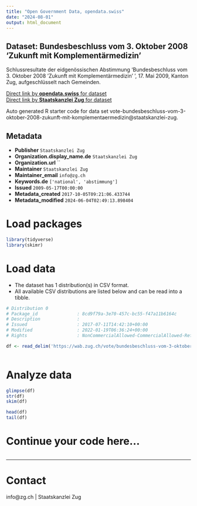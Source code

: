 ```yaml
---
title: "Open Government Data, opendata.swiss"
date: "2024-08-01"
output: html_document
---
```


## Dataset: Bundesbeschluss vom 3. Oktober 2008 'Zukunft mit Komplementärmedizin'

Schlussresultate der eidgenössischen Abstimmung 'Bundesbeschluss vom 3. Oktober 2008 'Zukunft mit Komplementärmedizin' ', 17. Mai 2009, Kanton Zug, aufgeschlüsselt nach Gemeinden.

[Direct link by **opendata.swiss** for dataset](https://opendata.swiss/de/dataset/bundesbeschluss-vom-3-oktober-2008-zukunft-mit-komplementarmedizin)<br>
[Direct link by **Staatskanzlei Zug** for dataset](https://wab.zug.ch/vote/bundesbeschluss-vom-3-oktober-2008-zukunft-mit-komplementaermedizin/data)

Auto generated R starter code for data set vote-bundesbeschluss-vom-3-oktober-2008-zukunft-mit-komplementaermedizin@staatskanzlei-zug.

## Metadata

- **Publisher** `Staatskanzlei Zug`
- **Organization.display_name.de** `Staatskanzlei Zug`
- **Organization.url** ``
- **Maintainer** `Staatskanzlei Zug`
- **Maintainer_email** `info@zg.ch`
- **Keywords.de** `['national', 'abstimmung']`
- **Issued** `2009-05-17T00:00:00`
- **Metadata_created** `2017-10-05T09:21:06.433744`
- **Metadata_modified** `2024-06-04T02:49:13.898404`


# Load packages

```r

library(tidyverse)
library(skimr)

```

# Load data

-   The dataset has 1 distribution(s) in CSV format.
-   All available CSV distributions are listed below and can be read into a tibble.

```r

# Distribution 0
# Package_id               : 8cd9f79a-3e70-457c-bc55-f47a11b6164c
# Description              : 
# Issued                   : 2017-07-11T14:42:10+00:00
# Modified                 : 2022-01-19T06:36:24+00:00
# Rights                   : NonCommercialAllowed-CommercialAllowed-ReferenceRequired

df <- read_delim('https://wab.zug.ch/vote/bundesbeschluss-vom-3-oktober-2008-zukunft-mit-komplementaermedizin/data-csv')



```

# Analyze data

```r

glimpse(df)
str(df)
skim(df)

head(df)
tail(df)

```

# Continue your code here...

```r

```

------------------------------------------------------------------------

# Contact

info@zg.ch | Staatskanzlei Zug
